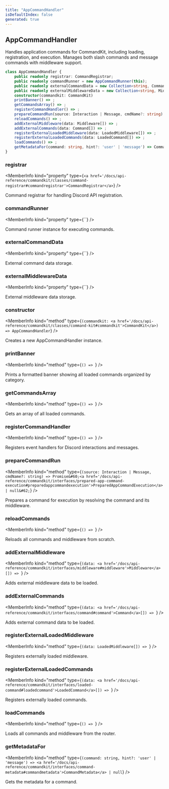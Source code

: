 ```yaml
---
title: "AppCommandHandler"
isDefaultIndex: false
generated: true
---
```



<!-- This file was generated from the CommandKit source. Do not modify. Instead, re-run the "docgen" script -->


## AppCommandHandler

<GenerationInfo sourceFile="packages/commandkit/src/app/handlers/AppCommandHandler.ts" sourceLine="181" packageName="commandkit" />

Handles application commands for CommandKit, including loading, registration, and execution.
Manages both slash commands and message commands with middleware support.

```ts title="Signature"
class AppCommandHandler {
    public readonly registrar: CommandRegistrar;
    public readonly commandRunner = new AppCommandRunner(this);
    public readonly externalCommandData = new Collection<string, Command>();
    public readonly externalMiddlewareData = new Collection<string, Middleware>();
    constructor(commandkit: CommandKit)
    printBanner() => ;
    getCommandsArray() => ;
    registerCommandHandler() => ;
    prepareCommandRun(source: Interaction | Message, cmdName?: string) => Promise<PreparedAppCommandExecution | null>;
    reloadCommands() => ;
    addExternalMiddleware(data: Middleware[]) => ;
    addExternalCommands(data: Command[]) => ;
    registerExternalLoadedMiddleware(data: LoadedMiddleware[]) => ;
    registerExternalLoadedCommands(data: LoadedCommand[]) => ;
    loadCommands() => ;
    getMetadataFor(command: string, hint?: 'user' | 'message') => CommandMetadata | null;
}
```

<div className="members-wrapper">

### registrar

<MemberInfo kind="property" type={`<a href='/docs/api-reference/commandkit/classes/command-registrar#commandregistrar'>CommandRegistrar</a>`}   />

Command registrar for handling Discord API registration.
### commandRunner

<MemberInfo kind="property" type={``}   />

Command runner instance for executing commands.
### externalCommandData

<MemberInfo kind="property" type={``}   />

External command data storage.
### externalMiddlewareData

<MemberInfo kind="property" type={``}   />

External middleware data storage.
### constructor

<MemberInfo kind="method" type={`(commandkit: <a href='/docs/api-reference/commandkit/classes/command-kit#commandkit'>CommandKit</a>) => AppCommandHandler`}   />

Creates a new AppCommandHandler instance.
### printBanner

<MemberInfo kind="method" type={`() => `}   />

Prints a formatted banner showing all loaded commands organized by category.
### getCommandsArray

<MemberInfo kind="method" type={`() => `}   />

Gets an array of all loaded commands.
### registerCommandHandler

<MemberInfo kind="method" type={`() => `}   />

Registers event handlers for Discord interactions and messages.
### prepareCommandRun

<MemberInfo kind="method" type={`(source: Interaction | Message, cmdName?: string) => Promise&#60;<a href='/docs/api-reference/commandkit/interfaces/prepared-app-command-execution#preparedappcommandexecution'>PreparedAppCommandExecution</a> | null&#62;`}   />

Prepares a command for execution by resolving the command and its middleware.
### reloadCommands

<MemberInfo kind="method" type={`() => `}   />

Reloads all commands and middleware from scratch.
### addExternalMiddleware

<MemberInfo kind="method" type={`(data: <a href='/docs/api-reference/commandkit/interfaces/middleware#middleware'>Middleware</a>[]) => `}   />

Adds external middleware data to be loaded.
### addExternalCommands

<MemberInfo kind="method" type={`(data: <a href='/docs/api-reference/commandkit/interfaces/command#command'>Command</a>[]) => `}   />

Adds external command data to be loaded.
### registerExternalLoadedMiddleware

<MemberInfo kind="method" type={`(data: LoadedMiddleware[]) => `}   />

Registers externally loaded middleware.
### registerExternalLoadedCommands

<MemberInfo kind="method" type={`(data: <a href='/docs/api-reference/commandkit/interfaces/loaded-command#loadedcommand'>LoadedCommand</a>[]) => `}   />

Registers externally loaded commands.
### loadCommands

<MemberInfo kind="method" type={`() => `}   />

Loads all commands and middleware from the router.
### getMetadataFor

<MemberInfo kind="method" type={`(command: string, hint?: 'user' | 'message') => <a href='/docs/api-reference/commandkit/interfaces/command-metadata#commandmetadata'>CommandMetadata</a> | null`}   />

Gets the metadata for a command.


</div>
